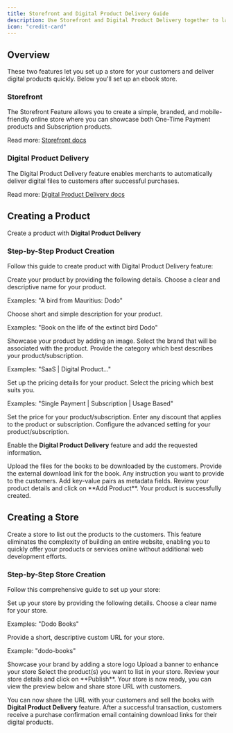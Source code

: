 ```yaml
---
title: Storefront and Digital Product Delivery Guide
description: Use Storefront and Digital Product Delivery together to launch your ebook storefront quickly.
icon: "credit-card"
---
```


## Overview
These two features let you set up a store for your customers and deliver digital products quickly.
Below you'll set up an ebook store.

### Storefront
The Storefront Feature allows you to create a simple, branded, and mobile-friendly online store where you can showcase both One-Time Payment products and Subscription products.

Read more: [Storefront docs](https://docs.dodopayments.com/features/storefront)

### Digital Product Delivery
The Digital Product Delivery feature enables merchants to automatically deliver digital files to customers after successful purchases.

Read more: [Digital Product Delivery docs](https://docs.dodopayments.com/features/digital-product-delivery)


## Creating a Product
Create a product with **Digital Product Delivery** 

### Step-by-Step Product Creation

Follow this guide to create product with Digital Product Delivery feature:

<Steps>
<Step title="Configure Product Details">
Create your product by providing the following details.

<ParamField path="Product Name" type="string" required>
Choose a clear and descriptive name for your product.

Examples: "A bird from Mauritius: Dodo"
</ParamField>

<ParamField path="Product Description" type="string" required>
Choose short and simple description for your product.

Examples: "Book on the life of the extinct bird Dodo"
</ParamField>

<ParamField path="Product Image" required>
Showcase your product by adding an image.

</ParamField>

<ParamField path="Brand" type="string">
Select the brand that will be associated with the product.

</ParamField>

<ParamField path="Tax Category" required>
Provide the category which best describes your product/subscription.

Examples: "SaaS | Digital Product..."
</ParamField>
</Step>

<Step title="Configure Pricing Details">
Set up the pricing details for your product.

<ParamField path="Pricing Type" required>
Select the pricing which best suits you.

Examples: "Single Payment | Subscription | Usage Based"
</ParamField>

<ParamField path="Price" required>
Set the price for your product/subscription.

</ParamField>

<ParamField path="Discount Applicable">
Enter any discount that applies to the product or subscription.

</ParamField>
</Step>


<Step title="Configure Advanced Settings">
Configure the advanced setting for your product/subscription.

Enable the **Digital Product Delivery** feature and add the requested information.

<ParamField path="File Upload">
Upload the files for the books to be downloaded by the customers.

</ParamField>

<ParamField path="External Download Link">
Provide the external download link for the book.

</ParamField>

<ParamField path="Instructions">
Any instruction you want to provide to the customers.

</ParamField>

<ParamField path="Metadata">
Add key-value pairs as metadata fields.

</ParamField>
</Step>


<Step title="Create Product">
Review your product details and click on **Add Product**.

<Check>
Your product is successfully created.
</Check>

</Step>
</Steps>


## Creating a Store
Create a store to list out the products to the customers. This feature eliminates the complexity of building an entire website, enabling you to quickly offer your products or services online without additional web development efforts.

### Step-by-Step Store Creation

Follow this comprehensive guide to set up your store:

<Steps>
<Step title="Configure Basic Information">
Set up your store by providing the following details.

<ParamField path="Store Name" type="string" required>
Choose a clear name for your store.

Examples: "Dodo Books"
</ParamField>

<ParamField path="Store URL" type="string" required>
Provide a short, descriptive custom URL for your store.

Example: "dodo-books"
</ParamField>

<ParamField path="Store Logo" required>
Showcase your brand by adding a store logo

</ParamField>

<ParamField path="Store Banner" required>
Upload a banner to enhance your store

</ParamField>

<ParamField path="Select Products" required>
Select the product(s) you want to list in your store.

</ParamField>
</Step>


<Step title="Create Store">
Review your store details and click on **Publish**.

<Check>
Your store is now ready, you can view the preview below and share store URL with customers.
</Check>

</Step>
</Steps>

You can now share the URL with your customers and sell the books with **Digital Product Delivery** feature.
After a successful transaction, customers receive a purchase confirmation email containing download links for their digital products.